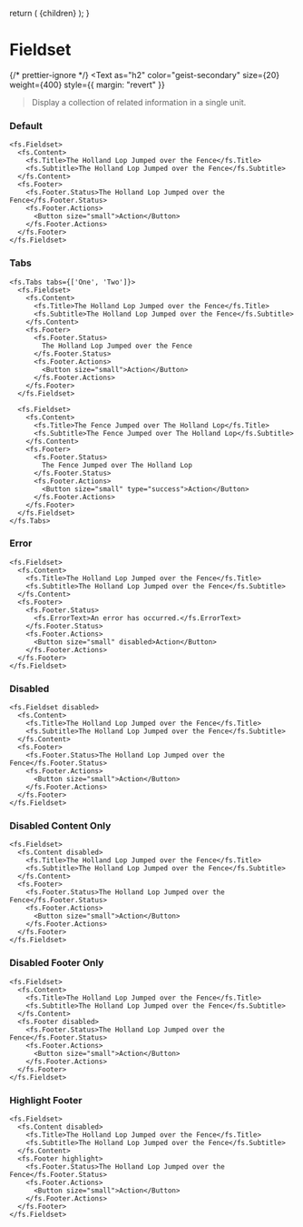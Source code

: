 
  return (
    <DocsLayout>
      <DesignLayout paths={paths}>
        <DesignLayoutInner>{children}</DesignLayoutInner>
      </DesignLayout>
    </DocsLayout>
  );
}


# Fieldset

{/* prettier-ignore */}
<Text
  as="h2"
  color="geist-secondary"
  size={20}
  weight={400}
  style={{ margin: "revert" }}
>Display a collection of related information in a single unit.</Text>

<Spacer y={2} />

### Default

```
<fs.Fieldset>
  <fs.Content>
    <fs.Title>The Holland Lop Jumped over the Fence</fs.Title>
    <fs.Subtitle>The Holland Lop Jumped over the Fence</fs.Subtitle>
  </fs.Content>
  <fs.Footer>
    <fs.Footer.Status>The Holland Lop Jumped over the Fence</fs.Footer.Status>
    <fs.Footer.Actions>
      <Button size="small">Action</Button>
    </fs.Footer.Actions>
  </fs.Footer>
</fs.Fieldset>
```

<Spacer y={2} />

### Tabs

```
<fs.Tabs tabs={['One', 'Two']}>
  <fs.Fieldset>
    <fs.Content>
      <fs.Title>The Holland Lop Jumped over the Fence</fs.Title>
      <fs.Subtitle>The Holland Lop Jumped over the Fence</fs.Subtitle>
    </fs.Content>
    <fs.Footer>
      <fs.Footer.Status>
        The Holland Lop Jumped over the Fence
      </fs.Footer.Status>
      <fs.Footer.Actions>
        <Button size="small">Action</Button>
      </fs.Footer.Actions>
    </fs.Footer>
  </fs.Fieldset>

  <fs.Fieldset>
    <fs.Content>
      <fs.Title>The Fence Jumped over The Holland Lop</fs.Title>
      <fs.Subtitle>The Fence Jumped over The Holland Lop</fs.Subtitle>
    </fs.Content>
    <fs.Footer>
      <fs.Footer.Status>
        The Fence Jumped over The Holland Lop
      </fs.Footer.Status>
      <fs.Footer.Actions>
        <Button size="small" type="success">Action</Button>
      </fs.Footer.Actions>
    </fs.Footer>
  </fs.Fieldset>
</fs.Tabs>
```

<Spacer y={2} />

### Error

```
<fs.Fieldset>
  <fs.Content>
    <fs.Title>The Holland Lop Jumped over the Fence</fs.Title>
    <fs.Subtitle>The Holland Lop Jumped over the Fence</fs.Subtitle>
  </fs.Content>
  <fs.Footer>
    <fs.Footer.Status>
      <fs.ErrorText>An error has occurred.</fs.ErrorText>
    </fs.Footer.Status>
    <fs.Footer.Actions>
      <Button size="small" disabled>Action</Button>
    </fs.Footer.Actions>
  </fs.Footer>
</fs.Fieldset>
```

<Spacer y={2} />

### Disabled

```
<fs.Fieldset disabled>
  <fs.Content>
    <fs.Title>The Holland Lop Jumped over the Fence</fs.Title>
    <fs.Subtitle>The Holland Lop Jumped over the Fence</fs.Subtitle>
  </fs.Content>
  <fs.Footer>
    <fs.Footer.Status>The Holland Lop Jumped over the Fence</fs.Footer.Status>
    <fs.Footer.Actions>
      <Button size="small">Action</Button>
    </fs.Footer.Actions>
  </fs.Footer>
</fs.Fieldset>
```

<Spacer y={2} />

### Disabled Content Only

```
<fs.Fieldset>
  <fs.Content disabled>
    <fs.Title>The Holland Lop Jumped over the Fence</fs.Title>
    <fs.Subtitle>The Holland Lop Jumped over the Fence</fs.Subtitle>
  </fs.Content>
  <fs.Footer>
    <fs.Footer.Status>The Holland Lop Jumped over the Fence</fs.Footer.Status>
    <fs.Footer.Actions>
      <Button size="small">Action</Button>
    </fs.Footer.Actions>
  </fs.Footer>
</fs.Fieldset>
```

<Spacer y={2} />

### Disabled Footer Only

```
<fs.Fieldset>
  <fs.Content>
    <fs.Title>The Holland Lop Jumped over the Fence</fs.Title>
    <fs.Subtitle>The Holland Lop Jumped over the Fence</fs.Subtitle>
  </fs.Content>
  <fs.Footer disabled>
    <fs.Footer.Status>The Holland Lop Jumped over the Fence</fs.Footer.Status>
    <fs.Footer.Actions>
      <Button size="small">Action</Button>
    </fs.Footer.Actions>
  </fs.Footer>
</fs.Fieldset>
```

<Spacer y={2} />

### Highlight Footer

```
<fs.Fieldset>
  <fs.Content disabled>
    <fs.Title>The Holland Lop Jumped over the Fence</fs.Title>
    <fs.Subtitle>The Holland Lop Jumped over the Fence</fs.Subtitle>
  </fs.Content>
  <fs.Footer highlight>
    <fs.Footer.Status>The Holland Lop Jumped over the Fence</fs.Footer.Status>
    <fs.Footer.Actions>
      <Button size="small">Action</Button>
    </fs.Footer.Actions>
  </fs.Footer>
</fs.Fieldset>
```

<Spacer y={5} />
